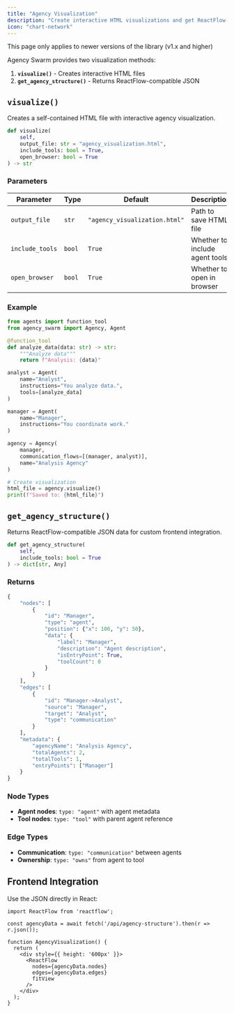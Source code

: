 ```yaml
---
title: "Agency Visualization"
description: "Create interactive HTML visualizations and get ReactFlow-compatible data"
icon: "chart-network"
---
```

<Warning>
This page only applies to newer versions of the library (v1.x and higher)
</Warning>

Agency Swarm provides two visualization methods:

1. **`visualize()`** - Creates interactive HTML files
2. **`get_agency_structure()`** - Returns ReactFlow-compatible JSON

<Tabs>
<Tab title="HTML Visualization">

## `visualize()`

Creates a self-contained HTML file with interactive agency visualization.

```python
def visualize(
    self,
    output_file: str = "agency_visualization.html",
    include_tools: bool = True,
    open_browser: bool = True
) -> str
```

### Parameters

| Parameter | Type | Default | Description |
|-----------|------|---------|-------------|
| `output_file` | `str` | `"agency_visualization.html"` | Path to save HTML file |
| `include_tools` | `bool` | `True` | Whether to include agent tools |
| `open_browser` | `bool` | `True` | Whether to open in browser |

### Example

```python
from agents import function_tool
from agency_swarm import Agency, Agent

@function_tool
def analyze_data(data: str) -> str:
    """Analyze data"""
    return f"Analysis: {data}"

analyst = Agent(
    name="Analyst",
    instructions="You analyze data.",
    tools=[analyze_data]
)

manager = Agent(
    name="Manager",
    instructions="You coordinate work."
)

agency = Agency(
    manager,
    communication_flows=[(manager, analyst)],
    name="Analysis Agency"
)

# Create visualization
html_file = agency.visualize()
print(f"Saved to: {html_file}")
```

</Tab>
<Tab title="ReactFlow Integration">

## `get_agency_structure()`

Returns ReactFlow-compatible JSON data for custom frontend integration.

```python
def get_agency_structure(
    self,
    include_tools: bool = True
) -> dict[str, Any]
```

### Returns

```python
{
    "nodes": [
        {
            "id": "Manager",
            "type": "agent",
            "position": {"x": 100, "y": 50},
            "data": {
                "label": "Manager",
                "description": "Agent description",
                "isEntryPoint": True,
                "toolCount": 0
            }
        }
    ],
    "edges": [
        {
            "id": "Manager->Analyst",
            "source": "Manager",
            "target": "Analyst",
            "type": "communication"
        }
    ],
    "metadata": {
        "agencyName": "Analysis Agency",
        "totalAgents": 2,
        "totalTools": 1,
        "entryPoints": ["Manager"]
    }
}
```

### Node Types

- **Agent nodes**: `type: "agent"` with agent metadata
- **Tool nodes**: `type: "tool"` with parent agent reference

### Edge Types

- **Communication**: `type: "communication"` between agents
- **Ownership**: `type: "owns"` from agent to tool

## Frontend Integration

Use the JSON directly in React:

```tsx
import ReactFlow from 'reactflow';

const agencyData = await fetch('/api/agency-structure').then(r => r.json());

function AgencyVisualization() {
  return (
    <div style={{ height: '600px' }}>
      <ReactFlow
        nodes={agencyData.nodes}
        edges={agencyData.edges}
        fitView
      />
    </div>
  );
}
```

</Tab>
</Tabs>
